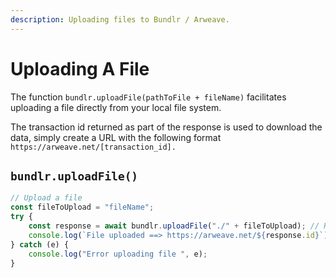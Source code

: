 ```yaml
---
description: Uploading files to Bundlr / Arweave.
---
```


# Uploading A File

The function `bundlr.uploadFile(pathToFile + fileName)` facilitates uploading a file directly from your local file system.

The transaction id returned as part of the response is used to download the data, simply create a URL with the following format `https://arweave.net/[transaction_id].`

## `bundlr.uploadFile()`

```js
// Upload a file
const fileToUpload = "fileName";
try {
	const response = await bundlr.uploadFile("./" + fileToUpload); // Returns an axios response
	console.log(`File uploaded ==> https://arweave.net/${response.id}`);
} catch (e) {
	console.log("Error uploading file ", e);
}
```
